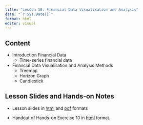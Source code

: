 ```yaml
---
title: "Lesson 10: Financial Data Visualisation and Analysis"
date: "`r Sys.Date()`"
format: html
editor: visual
---
```


## Content

-   Introduction Financial Data
    -   Time-series financial data
-   Financial Data Visualisation and Analysis Methods
    -   Treemap
    -   Horizon Graph
    -   Candlestick

## Lesson Slides and Hands-on Notes

-   Lesson slides in [html](../lesson/Lesson10/Lesson10a-FinVA.html) and [pdf](../lesson/Lesson10/Lesson10-FinVA.pdf) formats

-   Handout of Hands-on Exercise 10 in [html](../Hands-on_Ex/Hands-on_Ex10/Hands-on_Ex10-FinVis.html) format.
